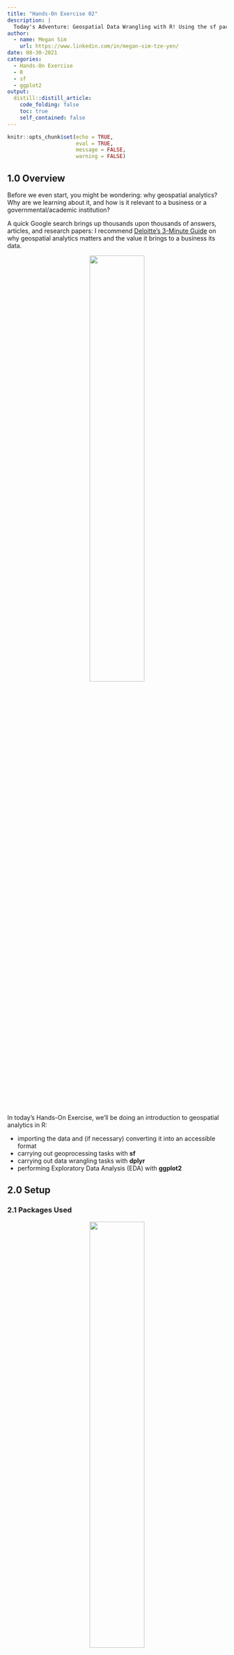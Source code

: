 ```yaml
---
title: "Hands-On Exercise 02"
description: |
  Today's Adventure: Geospatial Data Wrangling with R! Using the sf package, let's learn the ropes of handling geospatial data in R: from importing to projection, we've got you covered `r emo::ji("muscle")` You might even learn a geoprocessing tip or two `r emo::ji("smile")`
author:
  - name: Megan Sim
    url: https://www.linkedin.com/in/megan-sim-tze-yen/
date: 08-30-2021
categories:
  - Hands-On Exercise
  - R
  - sf
  - ggplot2
output:
  distill::distill_article:
    code_folding: false
    toc: true
    self_contained: false
---
```



```r
knitr::opts_chunk$set(echo = TRUE, 
                      eval = TRUE,
                      message = FALSE,
                      warning = FALSE)
```

## 1.0 Overview
Before we even start, you might be wondering: why geospatial analytics? Why are we learning about it, and how is it relevant to a business or a governmental/academic institution?

A quick Google search brings up thousands upon thousands of answers, articles, and research papers: I recommend [Deloitte's 3-Minute Guide](https://www2.deloitte.com/content/dam/Deloitte/global/Documents/Deloitte-Analytics/dttl-analytics-us-ba-geospatial3minguide.pdf) on why geospatial analytics matters and the value it brings to a business its data.

<center>
![](images/deloitte3minguide.png){width=50%} 
</center>

In today's Hands-On Exercise, we'll be doing an introduction to geospatial analytics in R: 

- importing the data and (if necessary) converting it into an accessible format
- carrying out geoprocessing tasks with **sf**
- carrying out data wrangling tasks with **dplyr**
- performing Exploratory Data Analysis (EDA) with **ggplot2**

## 2.0 Setup

### 2.1 Packages Used

<center>
![](images/packages.png){width=50%}
</center>

The R packages we'll be introducing today are:
- **sf**: used for importing, managing, and processing geospatial data
- **tidyverse**: used for importing, wrangling and visualising data (and other data science tasks!)

>Note: Tidyverse consists of a family of R packages, such as readr, tidyr, and dplyr - these are used for the different steps of the data wrangling + visualisation process!

Here's a **handy code chunk** that we'll likely be putting at the start of every file: it (a) creates a list of packages, (b) checks if they have been installed (and installs it for us if they haven't), and lastly (c) launches them in the Rstudio environment.

```r
packages = c('sf', 'tidyverse')
for (p in packages){
  if(!require(p, character.only = T)){
    install.packages(p)
  }
  library(p,character.only = T)
}
```

### 2.2 Data Used
The datasets used for this exercise are:

- Master Plan 2014 Subzone Boundary (Web) from [data.gov.sg](https://data.gov.sg/)
- Pre-Schools Location from [data.gov.sg](https://data.gov.sg/)
- Cycling Path from [LTADataMall](https://www.mytransport.sg/content/mytransport/home/dataMall.html)
- Singapore Airbnb listing data, 19 July 2021 from [Inside Airbnb](http://insideairbnb.com/get-the-data.html)

A good practice would be to put the data sets in a 'data' folder, sorted accordingly into 'geospatial' and 'aspatial' folders.

<center>
![](images/datafolder_goodpractice.png){width=25%} 
</center>

## 3.0 Importing Geospatial Data into R
Now that we've got our data, let's take a closer look at the formats they're in and how to import them into R. The geospatial data we have are:

- `MP14_SUBZONE_WEB_PL`, a polygon feature layer in ESRI shapefile format, 
- `CyclingPath`, a line feature layer in ESRI shapefile format, and
- `PreSchool`, a point feature layer in kml file format. 

To import, we'll be using a handy function called `st_read()` from the **sf** package. The arguments it takes in depends on the file format. For the shapefile format, two arguments are provided:  `dsn` to define the data path, and `layer` to provide the shapefile name. Bonus: we don't need to specify the file extension for shapefiles `r emo::ji("smile")` On the other hand, for the kml file format, our argument is the complete path with the kml file extension.

<center>
![](images/st_read.png){width=75%}
</center>

### 3.1 Importing polygon feature data in shapefile format
Dataset used: `MP14_SUBZONE_WEB_PL`
File format: shapefile
Data frame type: polygon feature

```r
mpsz = st_read(dsn = "data/geospatial", 
                  layer = "MP14_SUBZONE_WEB_PL")
```

From the output message, we can see that in our `mpsz` simple feature data frame, there are 323 multipolygon features, 15 fields and is in the **svy21** projected coordinates system.

### 3.2 Importing polyline feature data in shapefile form
Dataset used: `CyclingPath`
File format: shapefile
Data frame type: line feature

```r
cyclingpath = st_read(dsn = "data/geospatial", 
                         layer = "CyclingPath")
```

From the output message, we can see that in our `cyclingpath` linestring feature data frame, there are 1625 linestring features, 2 fields and is in the **svy21** projected coordinates system.

### 3.3 Importing GIS data in kml format
Dataset used: `pre-schools-location-kml`
File format: kml
Data frame type: point feature

```r
preschool = st_read("data/geospatial/pre-schools-location-kml.kml")
```

From the output message, we can see that in our `preschool` point feature data frame, there are 1359 linestring features, 2 fields and is in the **wgs84** projected coordinates system.

## 4.0 Importing + Converting Aspatial Data into R
For aspatial data, such as the  `listings` Airbnb datset, there's an extra step in the importing process. We'll import it into a [tibble data frame](https://r4ds.had.co.nz/tibbles.html), then convert it into a simple feature data frame.

### 4.1 Importing aspatial data
Since our `listings` data set is in a csv file format, we'll use the *read_csv()* function from the **readr** package, like so:

```r
listings <- read_csv("data/aspatial/listings.csv")
glimpse(listings) 
```

From the output message, we can see that in our `listing` tibble data frame, there are 4252 rows and 16 columns (not features and fields like in our simple data feature frame!) Take note of the `latitude` and `longitude` fields - we'll be using them in the next phase. 

> Assumption: The data is in the **wgs84** Geographic Coordinate System on account of its latitude/longtitude fields.

### 4.2 Converting aspatial data
Now, let's convert our `listing` tibble data frame into a by using the *st_as_sf()* function from the **sf** package.

```r
listings_sf <- st_as_sf(listings, 
                       coords = c("longitude", "latitude"),
                       crs=4326) %>%
  st_transform(crs = 3414)
```

Let's explain the code chunk!

<center>
![](images/conversion_arguments.png){width=75%}
</center>

This gives us the new simple feature data frame, `listings_sf`:

```r
glimpse(listings_sf)
```

>Note that a new column called `geometry` has been added! In addition, `longtitude` and `latitude`  have both been dropped.

### 4.3 Combining it together: Importing asptial data as sf {.tabset}

## 5.0 Checking the Content of a Data Frame
Now that we've got our data frames, this begs the question: what exactly *is* inside them? Let's learn how to retrieve the information of the dataframe with 3 simple methods!

### 5.1 st_geometry()
Let's say that we want a preliminary look at our data - just seeing the basic feature information is sufficient. In this case, *st_geometry()* is most appropriate:

```r
st_geometry(mpsz)
```

As we can see, only the basic information of the feature class (type of geometry, geographic extent of features and CRS) is displayed.

### 5.2 glimpse()
However, basic information won't take us very far. Let's dig a little deeper and learn about the associated attribute information in the data frame. This is where *glimpse()* comes in:

```r
glimpse(mpsz)
```

With *glimpse()*, we now know the data type of each field - for example, `FMEL-UPD_D` field is of the **date** data type.

### 5.3 head()
Sometimes, we want to dig as deep as we can and reveal all the information of a feature object. In this case, *head()* is best:

```r
head(mpsz)
```

>Note that the 'n' argument allows us to select how many records to display!

## 6.0 Plotting & Projection

### 6.1 Plotting
Now that we've got our data, we get into the meat of the matter: visualisation! Having a dataframe of fields and data points is taxing for human eyes to process, but with a bit of plotting and mapping, our geospatial data becomes a gold mine of great insights. Let's try to *plot()* it out:

```r
plot(mpsz)
```

This is a handy multi-plot of all attributes (up to a reasonable amount). But maybe we just want to plot a specific attribute:

```r
plot(mpsz["PLN_AREA_N"])
```

There are also times where we need just the geometry - in other words, the map outline:

```r
plot(st_geometry(mpsz))
```

### 6.2 Projection
**Projection transformation** is when we project a simple feature data frame from one coordinate system to another. There are two common issues that require projection transformation: (a) missing or inaccurate coordinate system, or (b) inappropriate coordinate systems for the analysis chosen.

#### 6.2.1 Missing/Inaccurate Coordinate System
To tackle the first issue, we'll need to **assign an ESPG code to the data frame**. Firstly, let's check the coordinate system of our `mpsz` data frame:

```r
st_crs(mpsz)
```

Although `mpsz` data frame is projected in svy21, the output indicates that the EPSG is 9001.  This is the wrong EPSG code! The correct EPSG code for svy21 should be [3414](https://epsg.io/3414). Let's change it:

```r
mpsz3414 <- st_set_crs(mpsz, 3414)
st_crs(mpsz3414)
```

#### 6.2.2 Inappropriate Coordinate Systems
Still remember our geospatial data overview in 3.0? You might have noticed that the coordinate system differed among our data frames: `mpsz` and `cyclingpath` are **svy21**, while `preschool` is **wgs84**. `preschool` might run into issues when we're performing geoprocessing, because a geographic coordinate system is not appropriate if our analysis needs distance or/and area measurements. 

```r
preschool3414 <- st_transform(preschool, 
                              crs = 3414)
st_geometry(preschool3414)
```

Notice the change to the svy21 projected coordinate system! 

>You might notice that the values in the bounding box have changed, too! They are now greater than the original 0-360 range of decimal degree commonly used by majority of the geographic coordinate systems.

## 7.0 Geoprocessing
Other than handling data, the handy **sf** package also has functions for geoprocessing (otherwise known as GIS analysis). Let's explore some commonly-used geoprocessingn functions!

### 7.1 Buffering
Let's say that in a bid to promote healthier living, the authorities are planning to upgrade the existing cycling paths, making it safer and more appealing to cyclists all around! To do that, they'll need to acquire 5 metres of reserved land on both sides of the cycling path. Our task is to find the total area of land that's to be acquired.

Firstly, let's compute the 5-meter buffers around the cycling paths:

```r
buffer_cycling <- st_buffer(cyclingpath, 
                               dist=5, nQuadSegs = 30)
```

Then, let's actually calculate the area of the buffers:

```r
buffer_cycling$AREA <- st_area(buffer_cycling)
```

Lastly, let's find the total area with *sum()*:

```r
sum(buffer_cycling$AREA)
```

### 7.2 Point-In-Polygon Count
Let's say that a preschool service group is organising a nation-wide event, and wants to find out the number of preschools in each Planning Subzone.

We can kill two birds with one stone with this handy combination of *st_intersects()* and *length()*. [*st_intersects()*](https://r-spatial.github.io/sf/reference/geos_binary_pred.html) helps us identify the preschools located in each Planningn Subzone, while *length()* calculates the number of preschools per Planning Subzone.
 
```r
mpsz3414$`PreSch Count`<- lengths(st_intersects(mpsz3414, preschool3414))
```

Let's check a summary of `PreSch Count`:

```r
summary(mpsz3414$`PreSch Count`)
```

Now, the preschool service group wants to hold a subzone-specific event! They want to target the Planning Subzone with the most number of preschools to maximise their outreach, so let's help them out with [*top_n()*](https://dplyr.tidyverse.org/reference/top_n.html):

```r
top_n(mpsz3414, 1, `PreSch Count`)
```

Lastly, the preschool service group wants to know the density of preschools by planning subzone for future events. We'll  need to derive the area of each planning subzone:

```r
mpsz3414$Area <- mpsz3414 %>%
  st_area()
```

Now, introducing a new function, [*mutate()*](https://dplyr.tidyverse.org/reference/mutate.html)! It's to help us add the density column into `mpsz3414`:

```r
mpsz3414 <- mpsz3414 %>%
  mutate(`PreSch Density` = `PreSch Count`/Area * 1000000)
```

>While they look similar and have a similar function (to add new variables), there's a difference between *mutate()* and *transmute()*! *mutate()* adds new variables and preserves existing ones while *transmute()* adds new variables and drops existing ones. Use the appropriate one for the situation!

## 8.0 Exploratory Data Analysis (EDA)
Why do we do EDA? Here's a [great Medium article](https://medium.com/swlh/exploratory-data-analysis-what-is-it-and-why-is-it-so-important-part-1-2-240d58a89695) that introduces EDA: from its significance to its components, it's got you covered!

<center>
![](images/mediumarticle.png){width=50%}
</center>

For this EDA section, we'll be introducing various [ggplot2](https://ggplot2.tidyverse.org/) functions that'll help us create functional and yet truthful statistical graphs that'll help us visualise and understand our data!

Firstly, let's use *hist()* to plot a histogram and reveal the distribution of `PreSch Density`:

```r
hist(mpsz3414$`PreSch Density`)
```

That looks good - but it's not something you'll publish in your reports! Let's add a little customisation:

```r
ggplot(data=mpsz3414, 
       aes(x= as.numeric(`PreSch Density`)))+
  geom_histogram(bins=20, 
                 color="black", 
                 fill="light blue") +
  labs(title = "Are pre-school even distributed in Singapore?",
       subtitle= "There are many planning sub-zones with a single pre-school, on the other hand, \nthere are two planning sub-zones with at least 20 pre-schools",
      x = "Pre-school density (per km sq)",
      y = "Frequency")
```

### DIY section

**DIY: Using ggplot2, plot a scatterplot showing the relationship between Pre-school Density and Pre-school Count.**

Let's approach this step-by-step. Firstly, we'll need the variables Pre-school Density and Pre-school Count. Luckily, we've already created both in 2.5.2 Point-In-Polygon Count.

Next, we need to plot a scatterplot. For our histogram, we used geom_histogram - and for a scatterplot, we'll use geom_point. We can further customise this by adjusting the colour, size and fill of the points, like so:

```r
ggplot(data=mpsz3414, 
       aes(y = `PreSch Count`, 
           x= as.numeric(`PreSch Density`)))+
  geom_point(color="black", 
             fill="light blue") + 
  labs(title = "",
      x = "Pre-school density (per km sq)",
      y = "Pre-school count")
```

Seem finished? There's actually one more step: **ensuring that your data is presented as fairly as possible** - we don't want to mislead our readers `r emo::ji("munch")` In this case, notice that the aspect ratio of our graph is off - its height is greater than its width! Let's correct that by setting limiters with the xlim() and ylim() functions inside ggplot2:

```r
ggplot(data=mpsz3414, 
       aes(y = `PreSch Count`, 
           x= as.numeric(`PreSch Density`)))+
  geom_point(color="black", 
             fill="light blue") + 
  xlim(0, 60) +
  ylim(0, 60) +
  labs(title = "",
      x = "Pre-school density (per km sq)",
      y = "Pre-school count")
```

And there we have it! A representative scatterplot visualisation `r emo::ji("sparkles")`

## 7.0 End Notes
This is the end of this week's exercise! I'm really excited to learn more about geospatial analytics: we've just begun to scratch the surface, and there's so much more to explore and experiment with!

On a related sidenote: I've learned a number of things myself when creating this blog post! For example, I wanted to have a table of contents, but googling 'sidebar navigation pane' proved to be far less effective than just reading the [Distill Basics](https://rstudio.github.io/distill/basics.html) - which is a lesson learnt on reading the provided materials!

On a funny note, here's a mini-comic on my experience with tabsets:

<center>
![](images/tabset1.png){width=75%} 
![](images/tabset2.png){width=75%}
</center>

Tabsets are meant for html documents, but this output is a distill article... Of course it didn't work `r emo::ji("loudly_crying_face")` Well, that's just another learning point in our Geospatial Analytics Journey !

Walk with me as we dive deeper the coming weeks! `r emo::ji("hugging_face")` `r emo::ji("sparkling_heart")` `r emo::ji("sparkles")`

P.S. I found my old tablet so I could illustrate the points better! Handwriting will be more consistent from this blog post onwards `r emo::ji("smile")`

<center>
![](images/foundmytablet.png){width=50%}
</center>
